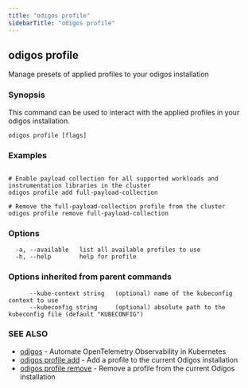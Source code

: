 ```yaml
---
title: "odigos profile"
sidebarTitle: "odigos profile"
---
```

## odigos profile

Manage presets of applied profiles to your odigos installation

### Synopsis

This command can be used to interact with the applied profiles in your odigos installation.

```
odigos profile [flags]
```

### Examples

```

# Enable payload collection for all supported workloads and instrumentation libraries in the cluster
odigos profile add full-payload-collection

# Remove the full-payload-collection profile from the cluster
odigos profile remove full-payload-collection

```

### Options

```
  -a, --available   list all available profiles to use
  -h, --help        help for profile
```

### Options inherited from parent commands

```
      --kube-context string   (optional) name of the kubeconfig context to use
      --kubeconfig string     (optional) absolute path to the kubeconfig file (default "KUBECONFIG")
```

### SEE ALSO

* [odigos](/cli/odigos)	 - Automate OpenTelemetry Observability in Kubernetes
* [odigos profile add](/cli/odigos_profile_add)	 - Add a profile to the current Odigos installation
* [odigos profile remove](/cli/odigos_profile_remove)	 - Remove a profile from the current Odigos installation